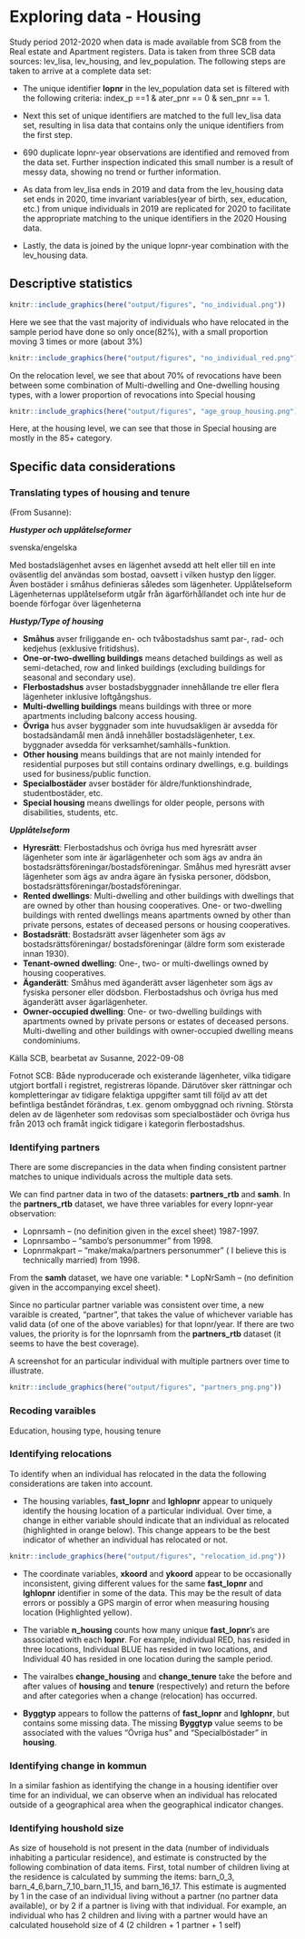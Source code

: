 # Exploring data - Housing

Study period 2012-2020 when data is made available from SCB from the Real estate and Apartment registers.  Data is taken from three SCB data sources: lev_lisa, lev_housing, and lev_population.  The following steps are taken to arrive at a complete data set:

* The unique identifier __lopnr__ in the lev_population data set is filtered with the following criteria: index_p ==1 & ater_pnr == 0 & sen_pnr == 1.

* Next this set of unique identifiers are matched to the full lev_lisa data set, resulting in lisa data that contains only the unique identifiers from the first step.

* 690 duplicate lopnr-year observations are identified and removed from the data set.  Further inspection indicated this small number is a result of messy data, showing no trend or further information.

* As data from lev_lisa ends in 2019 and data from the lev_housing data set ends in 2020, time invariant variables(year of birth, sex, education, etc.) from unique individuals in 2019 are replicated for 2020 to facilitate the appropriate matching to the unique identifiers in the 2020 Housing data. 

* Lastly, the data is joined by the unique lopnr-year combination with the lev_housing data.

## Descriptive statistics
```r

knitr::include_graphics(here("output/figures", "no_individual.png"))
```

Here we see that the vast majority of individuals who have relocated in the sample period have done so only once(82%),
with a small proportion moving 3 times or more (about 3%)





```r

knitr::include_graphics(here("output/figures", "no_individual_red.png"))
```


On the relocation level, we see that about 70% of revocations have been between some combination of Multi-dwelling and One-dwelling housing types, with a lower proportion of revocations into Special housing



```r

knitr::include_graphics(here("output/figures", "age_group_housing.png"))
```


Here, at the housing level, we can see that those in Special housing are mostly in the 85+ category.

## Specific data considerations

### Translating types of housing and tenure

(From Susanne):

___Hustyper och upplåtelseformer___

svenska/engelska

Med bostadslägenhet avses en lägenhet avsedd att helt eller till en inte oväsentlig del användas som bostad, oavsett i vilken hustyp den ligger.
Även bostäder i småhus definieras således som lägenheter. 
Upplåtelseform Lägenheternas upplåtelseform utgår från ägarförhållandet och inte hur de boende förfogar över lägenheterna

___Hustyp/Type of housing___

*	__Småhus__ avser friliggande en- och tvåbostadshus samt par-, rad- och kedjehus (exklusive fritidshus).
*	__One-or-two-dwelling buildings__ means detached buildings as well as semi-detached, row and linked buildings (excluding buildings for seasonal and secondary use).
*	__Flerbostadshus__ avser bostadsbyggnader innehållande tre eller flera lägenheter inklusive loftgångshus.
*	__Multi-dwelling buildings__ means buildings with three or more apartments including balcony access housing.
*	__Övriga__ hus avser byggnader som inte huvudsakligen är avsedda för bostadsändamål men ändå innehåller bostadslägenheter, t.ex. byggnader avsedda för verksamhet/samhälls¬funktion.
*	__Other housing__ means buildings that are not mainly intended for residential purposes but still contains ordinary dwellings, e.g. buildings used for business/public function.
*	__Specialbostäder__ avser bostäder för äldre/funktionshindrade, studentbostäder, etc.
*	__Special housing__ means dwellings for older people, persons with disabilities, students, etc.

___Upplåtelseform___

*	__Hyresrätt__: Flerbostadshus och övriga hus med hyresrätt avser lägenheter som inte är ägarlägenheter och som ägs av andra än bostadsrättsföreningar/bostadsföreningar. Småhus med hyresrätt avser lägenheter som ägs av andra ägare än fysiska personer, dödsbon, bostadsrättsföreningar/bostadsföreningar.
*	__Rented dwellings__: Multi-dwelling and other buildings with dwellings that are owned by other than housing cooperatives. One- or two-dwelling buildings with rented dwellings means apartments owned by other than private persons, estates of deceased persons or housing cooperatives.
*	__Bostadsrätt__: Bostadsrätt avser lägenheter som ägs av bostadsrättsföreningar/ bostadsföreningar (äldre form som existerade innan 1930).
*	__Tenant-owned dwelling__: One-, two- or multi-dwellings owned by housing cooperatives.
*	__Äganderätt__: Småhus med äganderätt avser lägenheter som ägs av fysiska personer eller dödsbon. Flerbostadshus och övriga hus med äganderätt avser ägarlägenheter.
*	__Owner-occupied dwelling__: One- or two-dwelling buildings with apartments owned by private persons or estates of deceased persons. Multi-dwelling and other buildings with owner-occupied dwelling means condominiums.

Källa SCB, bearbetat av Susanne, 2022-09-08

Fotnot SCB:
Både nyproducerade och existerande lägenheter, vilka tidigare utgjort bortfall i registret, registreras löpande. Därutöver sker rättningar och kompletteringar av tidigare felaktiga uppgifter samt till följd av att det befintliga beståndet förändras, t.ex. genom ombyggnad och rivning. Största delen av de lägenheter som redovisas som specialbostäder och övriga hus från 2013 och framåt ingick tidigare i kategorin flerbostadshus.



### Identifying partners

There are some discrepancies in the data when finding consistent partner matches to unique individuals across the multiple data sets. 


We can find partner data in two of the datasets: __partners_rtb__ and __samh__. In the __partners_rtb__ dataset, we have three variables for every lopnr-year observation:

*	Lopnrsamh – (no definition given in the excel sheet) 1987-1997.
*	Lopnrsambo – “sambo’s personummer” from 1998.
*	Lopnrmakpart – “make/maka/partners personummer” ( I believe this is technically married) from 1998.

From the __samh__ dataset, we have one variable:
*	LopNrSamh – (no definition given in the accompanying excel sheet).

Since no particular partner variable was consistent over time, a new varaible is created, “partner”,  that takes the value of whichever variable has valid data (of one of the above variables) for that lopnr/year.  If there are two values, the priority is for the lopnrsamh from the __partners_rtb__ dataset (it seems to have the best coverage).  

A screenshot for an particular individual with multiple partners over time to illustrate.

```r

knitr::include_graphics(here("output/figures", "partners_png.png"))
```

### Recoding varaibles

Education, housing type, housing tenure



### Identifying relocations

To identify when an individual has relocated in the data the following considerations are taken into account.

* The housing variables, __fast_lopnr__ and __lghlopnr__ appear to uniquely identify the housing location of a particular individual.  Over time, a change in either variable should indicate that an individual as relocated (highlighted in orange below).  This change appears to be the best indicator of whether an individual has relocated or not. 


```r

knitr::include_graphics(here("output/figures", "relocation_id.png"))
```

* The coordinate variables, __xkoord__ and __ykoord__ appear to be occasionally inconsistent, giving different values for the same  __fast_lopnr__ and __lghlopnr__ identifier in some of the data.  This may be the result of data errors or possibly a GPS margin of error when measuring housing location (Highlighted yellow).

*	The variable __n_housing__ counts how many unique __fast_lopnr__’s are associated with each __lopnr__.  For example, individual RED, has resided in three locations, Individual BLUE has resided in two locations, and Individual 40  has resided in one location during the sample period.

*	The vairalbes __change_housing__  and __change_tenure__ take the before and after values of __housing__  and __tenure__ (respectively) and return the before and after categories when a change (relocation) has occurred.

*	__Byggtyp__ appears to follow the patterns of __fast_lopnr__ and __lghlopnr__, but contains some missing data.  The missing __Byggtyp__ value seems to be associated with the values “Övriga hus” and “Specialböstader” in __housing__. 

### Identifying change in kommun

In a similar fashion as identifying the change in a housing identifier over time for an individual, we can observe when an individual has relocated outside of a geographical area when the geographical indicator changes. 

### Identifying houshold size

As size of household is not present in the data (number of individuals inhabiting a particular residence),
and estimate is constructed by the following combination of data items.
First, total number of children living at the residence is calculated by summing the items: barn_0_3, barn_4_6,barn_7_10_barn_11_15, and barn_16_17.
This estimate is augmented by 1 in the case of an individual living without a partner (no partner data available), or by 2 if a partner is living with that individual.
For example, an individual who has 2 children and living with a partner would have an calculated household size of 4 (2 children + 1 partner + 1 self)